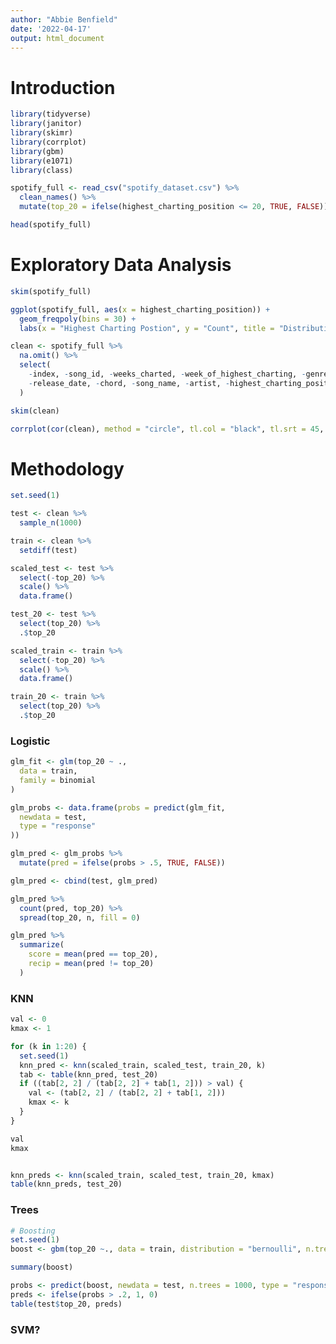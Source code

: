 ```yaml
---
author: "Abbie Benfield"
date: '2022-04-17'
output: html_document
---
```


# Introduction

```r
library(tidyverse)
library(janitor)
library(skimr)
library(corrplot)
library(gbm)
library(e1071)
library(class)

spotify_full <- read_csv("spotify_dataset.csv") %>%
  clean_names() %>%
  mutate(top_20 = ifelse(highest_charting_position <= 20, TRUE, FALSE))

head(spotify_full)
```

# Exploratory Data Analysis

```r
skim(spotify_full)
```

```r
ggplot(spotify_full, aes(x = highest_charting_position)) +
  geom_freqpoly(bins = 30) +
  labs(x = "Highest Charting Postion", y = "Count", title = "Distribution of Highest Charting Position")
```


```r
clean <- spotify_full %>%
  na.omit() %>%
  select(
    -index, -song_id, -weeks_charted, -week_of_highest_charting, -genre,
    -release_date, -chord, -song_name, -artist, -highest_charting_position
  )

skim(clean)
```


```r
corrplot(cor(clean), method = "circle", tl.col = "black", tl.srt = 45, type = "upper")
```


# Methodology

```r
set.seed(1)

test <- clean %>%
  sample_n(1000)

train <- clean %>%
  setdiff(test)

scaled_test <- test %>%
  select(-top_20) %>%
  scale() %>%
  data.frame()

test_20 <- test %>%
  select(top_20) %>%
  .$top_20

scaled_train <- train %>%
  select(-top_20) %>%
  scale() %>%
  data.frame()

train_20 <- train %>%
  select(top_20) %>%
  .$top_20
```

### Logistic

```r
glm_fit <- glm(top_20 ~ .,
  data = train,
  family = binomial
)

glm_probs <- data.frame(probs = predict(glm_fit,
  newdata = test,
  type = "response"
))

glm_pred <- glm_probs %>%
  mutate(pred = ifelse(probs > .5, TRUE, FALSE))

glm_pred <- cbind(test, glm_pred)

glm_pred %>%
  count(pred, top_20) %>%
  spread(top_20, n, fill = 0)

glm_pred %>%
  summarize(
    score = mean(pred == top_20),
    recip = mean(pred != top_20)
  )
```


### KNN

```r
val <- 0
kmax <- 1

for (k in 1:20) {
  set.seed(1)
  knn_pred <- knn(scaled_train, scaled_test, train_20, k)
  tab <- table(knn_pred, test_20)
  if ((tab[2, 2] / (tab[2, 2] + tab[1, 2])) > val) {
    val <- (tab[2, 2] / (tab[2, 2] + tab[1, 2]))
    kmax <- k
  }
}

val
kmax


knn_preds <- knn(scaled_train, scaled_test, train_20, kmax)
table(knn_preds, test_20)
```

### Trees

```r
# Boosting
set.seed(1)
boost <- gbm(top_20 ~., data = train, distribution = "bernoulli", n.trees = 1000, shrinkage = .01)

summary(boost)

probs <- predict(boost, newdata = test, n.trees = 1000, type = "response")
preds <- ifelse(probs > .2, 1, 0)
table(test$top_20, preds)
```

### SVM?

```r


```

